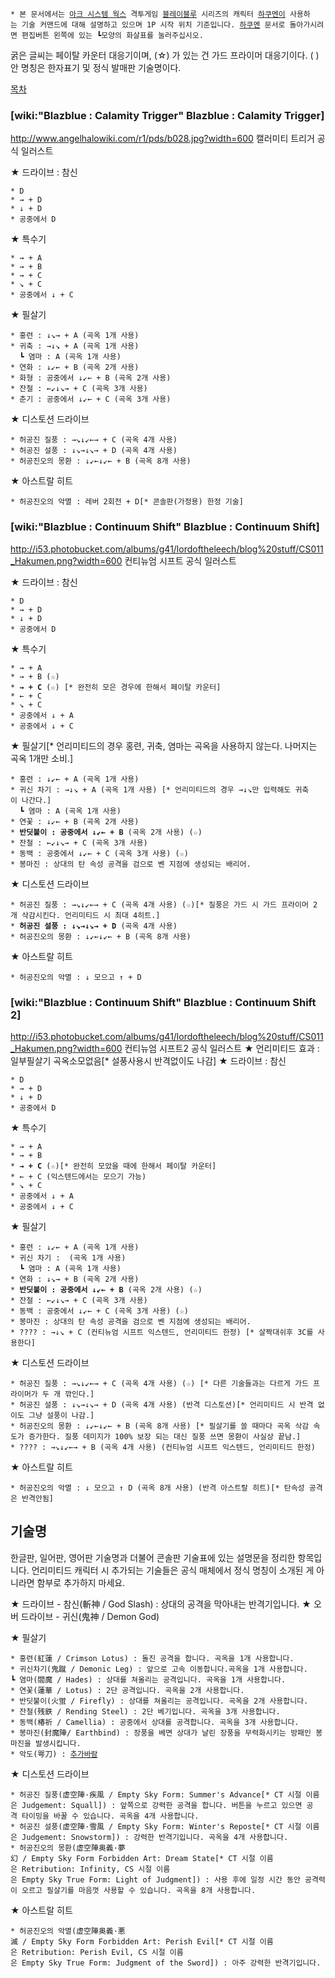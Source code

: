  * 본 문서에서는 [[아크 시스템 웍스]] 격투게임 [[블레이블루]] 시리즈의 캐릭터 [[하쿠멘]]이 사용하는 기술 커맨드에 대해 설명하고 있으며 1P 시작 위치 기준입니다. [[하쿠멘]] 문서로 돌아가시려면 편집버튼 왼쪽에 있는 ┗모양의 화살표를 눌러주십시오.

굵은 글씨는 페이탈 카운터 대응기이며, (☆) 가 있는 건 가드 프라이머 대응기이다. (  )안 명칭은 한자표기 및 정식 발매판 기술명이다.

[[목차]]

=== [wiki:"Blazblue : Calamity Trigger" Blazblue : Calamity Trigger] ===
http://www.angelhalowiki.com/r1/pds/b028.jpg?width=600
캘러미티 트리거 공식 일러스트

★ 드라이브 : 참신
 * D
 * → + D
 * ↓ + D
 * 공중에서 D

★ 특수기
 * → + A
 * → + B
 * → + C
 * ↘ + C
 * 공중에서 ↓ + C

★ 필살기
 * 홍련 : ↓↘→ + A (곡옥 1개 사용)
 * 귀축 : →↓↘ + A (곡옥 1개 사용)
   ┗ 염마 : A (곡옥 1개 사용)
 * 연화 : ↓↙← + B (곡옥 2개 사용)
 * 화형 : 공중에서 ↓↙← + B (곡옥 2개 사용)
 * 잔철 : ←↙↓↘→ + C (곡옥 3개 사용)
 * 춘기 : 공중에서 ↓↙← + C (곡옥 3개 사용)

★ 디스토션 드라이브
 * 허공진 질풍 : →↘↓↙←→ + C (곡옥 4개 사용)
 * 허공진 설풍 : ↓↘→↓↘→ + D (곡옥 4개 사용)
 * 허공진오의 몽환 : ↓↙←↓↙← + B (곡옥 8개 사용)

★ 아스트랄 히트
 * 허공진오의 악멸 : 레버 2회전 + D[* 콘솔판(가정용) 한정 기술]

=== [wiki:"Blazblue : Continuum Shift" Blazblue : Continuum Shift] ===
http://i53.photobucket.com/albums/g41/lordoftheleech/blog%20stuff/CS011_Hakumen.png?width=600
컨티뉴엄 시프트 공식 일러스트

★ 드라이브 : 참신
 * D
 * → + D
 * ↓ + D
 * 공중에서 D

★ 특수기
 * → + A
 * → + B (☆)
 * '''→ + C''' (☆) [* 완전히 모은 경우에 한해서 페이탈 카운터]
 * ← + C
 * ↘ + C
 * 공중에서 ↓ + A
 * 공중에서 ↓ + C

★ 필살기[* 언리미티드의 경우 홍련, 귀축, 염마는 곡옥을 사용하지 않는다. 나머지는 곡옥 1개만 소비.]
 * 홍련 : ↓↙← + A (곡옥 1개 사용)
 * 귀신 차기 : →↓↘ + A (곡옥 1개 사용) [* 언리미티드의 경우 →↓↘만 입력해도 귀축이 나간다.]
   ┗ 염마 : A (곡옥 1개 사용)
 * 연꽃 : ↓↙← + B (곡옥 2개 사용)
 * '''반딧불이 : 공중에서 ↓↙← + B''' (곡옥 2개 사용) (☆)
 * 잔철 : ←↙↓↘→ + C (곡옥 3개 사용)
 * 동백 : 공중에서 ↓↙← + C (곡옥 3개 사용) (☆)
 * 봉마진 : 상대의 탄 속성 공격을 검으로 벤 지점에 생성되는 배리어.

★ 디스토션 드라이브
 * 허공진 질풍 : →↘↓↙←→ + C (곡옥 4개 사용) (☆)[* 질풍은 가드 시 가드 프라이머 2개 삭감시킨다. 언리미티드 시 최대 4히트.]
 * '''허공진 설풍 : ↓↘→↓↘→ + D''' (곡옥 4개 사용)
 * 허공진오의 몽환 : ↓↙←↓↙← + B (곡옥 8개 사용)

★ 아스트랄 히트
 * 허공진오의 악멸 : ↓ 모으고 ↑ + D

=== [wiki:"Blazblue : Continuum Shift" Blazblue : Continuum Shift 2] ===
http://i53.photobucket.com/albums/g41/lordoftheleech/blog%20stuff/CS011_Hakumen.png?width=600
컨티뉴엄 시프트2 공식 일러스트
★ 언리미티드 효과 : 일부필살기 곡옥소모없음[* 설풍사용시 반격없이도 나감]
★ 드라이브 : 참신
 * D
 * → + D
 * ↓ + D
 * 공중에서 D

★ 특수기
 * → + A
 * → + B
 * '''→ + C''' (☆)[* 완전히 모았을 때에 한해서 페이탈 카운터]
 * ← + C (익스텐드에서는 모으기 가능)
 * ↘ + C
 * 공중에서 ↓ + A
 * 공중에서 ↓ + C

★ 필살기
 * 홍련 : ↓↙← + A (곡옥 1개 사용)
 * 귀신 차기 :  (곡옥 1개 사용)
   ┗ 염마 : A (곡옥 1개 사용)
 * 연화 : ↓↘→ + B (곡옥 2개 사용)
 * '''반딧불이 : 공중에서 ↓↙← + B''' (곡옥 2개 사용) (☆)
 * 잔철 : ←↙↓↘→ + C (곡옥 3개 사용)
 * 동백 : 공중에서 ↓↙← + C (곡옥 3개 사용) (☆)
 * 봉마진 : 상대의 탄 속성 공격을 검으로 벤 지점에 생성되는 배리어.
 * ???? : →↓↘ + C (컨티뉴엄 시프트 익스텐드, 언리미티드 한정) [* 살짝대쉬후 3C를 사용한다]

★ 디스토션 드라이브
 * 허공진 질풍 : →↘↓↙←→ + C (곡옥 4개 사용) (☆) [* 다른 기술들과는 다르게 가드 프라이머가 두 개 깎인다.]
 * 허공진 설풍 : ↓↘→↓↘→ + D (곡옥 4개 사용) (반격 디스토션)[* 언리미티드 시 반격 없이도 그냥 설풍이 나감.]
 * 허공진오의 몽환 : ↓↙←↓↙← + B (곡옥 8개 사용) [* 필살기를 쓸 때마다 곡옥 삭감 속도가 증가한다. 질풍 데미지가 100% 보장 되는 대신 질풍 쓰면 몽환이 사실상 끝남.]
 * ???? : →↘↓↙←→ + B (곡옥 4개 사용) (컨티뉴엄 시프트 익스텐드, 언리미티드 한정)

★ 아스트랄 히트
 * 허공진오의 악멸 : ↓ 모으고 ↑ D (곡옥 8개 사용) (반격 아스트랄 히트)[* 탄속성 공격은 반격안됨]

== 기술명 ==
한글판, 일어판, 영어판 기술명과 더불어 콘솔판 기술표에 있는 설명문을 정리한 항목입니다. 언리미티드 캐릭터 시 추가되는 기술들은 공식 매체에서 정식 명칭이 소개된 게 아니라면 함부로 추가하지 마세요.

★ 드라이브 - 참신(斬神 / God Slash) : 상대의 공격을 막아내는 반격기입니다.
★ 오버 드라이브 - 귀신(鬼神 / Demon God)

★ 필살기
 * 홍련(紅蓮 / Crimson Lotus) : 돌진 공격을 합니다. 곡옥을 1개 사용합니다.
 * 귀신차기(鬼蹴 / Demonic Leg) : 앞으로 고속 이동합니다.곡옥을 1개 사용합니다.
 ┗ 염마(閻魔 / Hades) : 상대를 쳐올리는 공격입니다. 곡옥을 1개 사용합니다.
 * 연꽃(蓮華 / Lotus) : 2단 공격입니다. 곡옥을 2개 사용합니다.
 * 반딧불이(火蛍 / Firefly) : 상대를 쳐올리는 공격입니다. 곡옥을 2개 사용합니다.
 * 잔철(残鉄 / Rending Steel) : 2단 베기입니다. 곡옥을 3개 사용합니다.
 * 동백(椿祈 / Camellia) : 공중에서 상대를 공격합니다. 곡옥을 3개 사용합니다.
 * 봉마진(封魔陣/ Earthbind) : 장풍을 베면 상대가 날린 장풍을 무력화시키는 방패인 봉마진을 발생시킵니다.
 * 악도(咢刀) : [[추가바람]]

★ 디스토션 드라이브
 * 허공진 질풍(虚空陣·疾風 / Empty Sky Form: Summer's Advance[* CT 시절 이름은 Judgement: Squall]) : 앞쪽으로 강력한 공격을 합니다. 버튼을 누르고 있으면 공격 타이밍을 바꿀 수 있습니다. 곡옥을 4개 사용합니다.
 * 허공진 설풍(虚空陣·雪風 / Empty Sky Form: Winter's Reposte[* CT 시절 이름은 Judgement: Snowstorm]) : 강력한 반격기입니다. 곡옥을 4개 사용합니다.
 * 허공진오의 몽환(虚空陣奥義·夢幻 / Empty Sky Form Forbidden Art: Dream State[* CT 시절 이름은 Retribution: Infinity, CS 시절 이름은 Empty Sky True Form: Light of Judgment]) : 사용 후에 일정 시간 동안 공격력이 오르고 필살기를 마음껏 사용할 수 있습니다. 곡옥을 8개 사용합니다.

★ 아스트랄 히트
 * 허공진오의 악멸(虚空陣奥義·悪滅 / Empty Sky Form Forbidden Art: Perish Evil[* CT 시절 이름은 Retribution: Perish Evil, CS 시절 이름은 Empty Sky True Form: Judgment of the Sword]) : 아주 강력한 반격기입니다.

